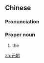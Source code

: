 ==Chinese==
{{zh-forms}}

===Pronunciation===
{{zh-pron
|m=Yuáncháo
|c=jyun4 ciu4
|h=pfs=Ngièn-chhèu
|md=Nguòng-dièu
|mn=Goân-tiâu
|cat=pn
}}

===Proper noun===
{{zh-proper noun}}

# the {{w|Yuan dynasty}}

[[zh:元朝]]